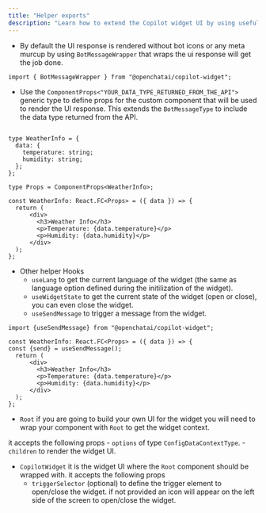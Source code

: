 ```yaml
---
title: "Helper exports"
description: "Learn how to extend the Copilot widget UI by using useful utilities exported from `@openchatai/copilot-widget`."
---
```


- By default the UI response is rendered without bot icons or any meta murcup 
by using `BotMessageWrapper` that wraps the ui response will get the job done. 

``` tsx
import { BotMessageWrapper } from "@openchatai/copilot-widget";
```
- Use the `ComponentProps<"YOUR_DATA_TYPE_RETURNED_FROM_THE_API">` generic type to define props for the custom component that will be used to render the UI response. This extends the `BotMessageType` to include the data type returned from the API.

``` tsx

type WeatherInfo = {
  data: {
    temperature: string;
    humidity: string;
  };
};

type Props = ComponentProps<WeatherInfo>;

const WeatherInfo: React.FC<Props> = ({ data }) => {
  return (
      <div>
        <h3>Weather Info</h3>
        <p>Temperature: {data.temperature}</p>
        <p>Humidity: {data.humidity}</p>
      </div>
  );
};
```

- Other helper Hooks 
    - `useLang` to get the current language of the widget (the same as language option defined during the initilization of the widget).
    - `useWidgetState` to get the current state of the widget (open or close), you can even close the widget.
    - `useSendMessage` to trigger a message from the widget. 
```tsx
import {useSendMessage} from "@openchatai/copilot-widget";
```
``` tsx
const WeatherInfo: React.FC<Props> = ({ data }) => {
const {send} = useSendMessage();
  return (
      <div>
        <h3>Weather Info</h3>
        <p>Temperature: {data.temperature}</p>
        <p>Humidity: {data.humidity}</p>
      </div>
  );
};
```
- `Root` 
if you are going to build your own UI for the widget you will need to wrap your component with `Root` to get the widget context. 

it accepts the following props 
    - `options` of type `ConfigDataContextType`.
    - `children` to render the widget UI.

- `CopilotWidget` 
it is the widget UI where the `Root` component should be wrapped with. 
it accepts the following props 
    - `triggerSelector` (optional) to define the trigger element to open/close the widget.
      if not provided an icon will appear on the left side of the screen to open/close the widget.
